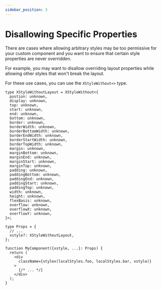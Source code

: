```yaml
---
sidebar_position: 3
---
```


# Disallowing Specific Properties

There are cases where allowing arbitrary styles may be too permissive for your
custom component and you want to ensure that certain style properties are never
overridden.

For example, you may want to disallow overriding layout properties while
allowing other styles that won't break the layout.

For these use cases, you can use the `XStyleWithout<>` type.

```tsx
type XStyleWithoutLayout = XStyleWithout<{
  postion: unknown,
  display: unknown,
  top: unknown,
  start: unknown,
  end: unknown,
  bottom: unknown,
  border: unknown,
  borderWidth: unknown,
  borderBottomWidth: unknown,
  borderEndWidth: unknown,
  borderStartWidth: unknown,
  borderTopWidth: unknown,
  margin: unknown,
  marginBottom: unknown,
  marginEnd: unknown,
  marginStart: unknown,
  marginTop: unknown,
  padding: unknown,
  paddingBottom: unknown,
  paddingEnd: unknown,
  paddingStart: unknown,
  paddingTop: unknown,
  width: unknown,
  height: unknown,
  flexBasis: unknown,
  overflow: unknown,
  overflowX: unknown,
  overflowY: unknown,
}>;

type Props = {
  // ...
  xstyle?: XStyleWithoutLayout,
};

function MyComponent({xstyle, ...}: Props) {
  return (
    <div
      className={stylex(localStyles.foo, localStyles.bar, xstyle)}
    >
      {/* ... */}
    </div>
  );
}
```
